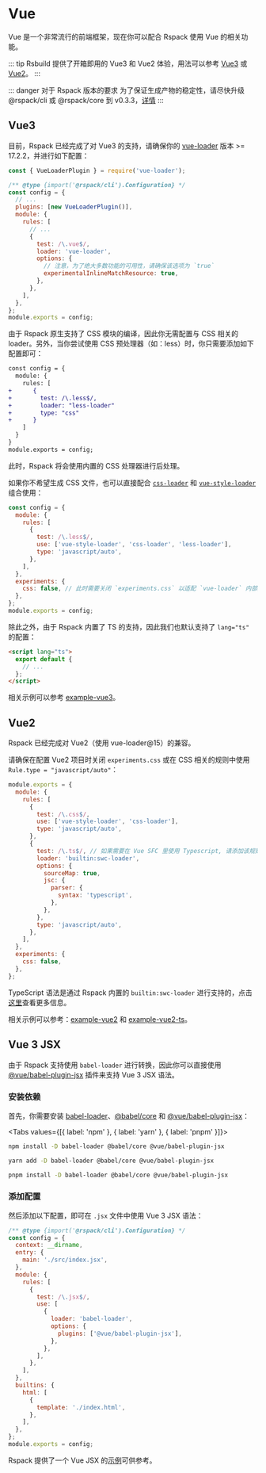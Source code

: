# Vue

Vue 是一个非常流行的前端框架，现在你可以配合 Rspack 使用 Vue 的相关功能。

::: tip
Rsbuild 提供了开箱即用的 Vue3 和 Vue2 体验，用法可以参考 [Vue3](https://rsbuild.dev/zh/guide/framework/vue3) 或 [Vue2](https://rsbuild.dev/zh/guide/framework/vue2)。
:::

::: danger 对于 Rspack 版本的要求
为了保证生成产物的稳定性，请尽快升级 @rspack/cli 或 @rspack/core 到 v0.3.3，[详情](https://github.com/web-infra-dev/rspack/issues/4003#issuecomment-1689662380)
:::

## Vue3

目前，Rspack 已经完成了对 Vue3 的支持，请确保你的 [vue-loader](https://github.com/vuejs/vue-loader) 版本 >= 17.2.2，并进行如下配置：

```js title="rspack.config.js"
const { VueLoaderPlugin } = require('vue-loader');

/** @type {import('@rspack/cli').Configuration} */
const config = {
  // ...
  plugins: [new VueLoaderPlugin()],
  module: {
    rules: [
      // ...
      {
        test: /\.vue$/,
        loader: 'vue-loader',
        options: {
          // 注意，为了绝大多数功能的可用性，请确保该选项为 `true`
          experimentalInlineMatchResource: true,
        },
      },
    ],
  },
};
module.exports = config;
```

由于 Rspack 原生支持了 CSS 模块的编译，因此你无需配置与 CSS 相关的 loader。另外，当你尝试使用 CSS 预处理器（如：less）时，你只需要添加如下配置即可：

```diff
const config = {
  module: {
    rules: [
+      {
+        test: /\.less$/,
+        loader: "less-loader"
+        type: "css"
+      }
    ]
  }
}
module.exports = config;
```

此时，Rspack 将会使用内置的 CSS 处理器进行后处理。

如果你不希望生成 CSS 文件，也可以直接配合 [`css-loader`](https://github.com/webpack-contrib/css-loader) 和 [`vue-style-loader`](https://github.com/vuejs/vue-style-loader) 组合使用：

```js
const config = {
  module: {
    rules: [
      {
        test: /\.less$/,
        use: ['vue-style-loader', 'css-loader', 'less-loader'],
        type: 'javascript/auto',
      },
    ],
  },
  experiments: {
    css: false, // 此时需要关闭 `experiments.css` 以适配 `vue-loader` 内部处理逻辑
  },
};
module.exports = config;
```

除此之外，由于 Rspack 内置了 TS 的支持，因此我们也默认支持了 `lang="ts"` 的配置：

```html
<script lang="ts">
  export default {
    // ...
  };
</script>
```

相关示例可以参考 [example-vue3](https://github.com/web-infra-dev/rspack/tree/main/examples/vue)。

## Vue2

Rspack 已经完成对 Vue2（使用 vue-loader@15）的兼容。

请确保在配置 Vue2 项目时关闭 `experiments.css` 或在 CSS 相关的规则中使用 `Rule.type = "javascript/auto"`：

```js title="rspack.config.js"
module.exports = {
  module: {
    rules: [
      {
        test: /\.css$/,
        use: ['vue-style-loader', 'css-loader'],
        type: 'javascript/auto',
      },
      {
        test: /\.ts$/, // 如果需要在 Vue SFC 里使用 Typescript, 请添加该规则
        loader: 'builtin:swc-loader',
        options: {
          sourceMap: true,
          jsc: {
            parser: {
              syntax: 'typescript',
            },
          },
        },
        type: 'javascript/auto',
      },
    ],
  },
  experiments: {
    css: false,
  },
};
```

TypeScript 语法是通过 Rspack 内置的 `builtin:swc-loader` 进行支持的，点击[这里](/guide/loader#builtinswc-loader)查看更多信息。

相关示例可以参考：[example-vue2](https://github.com/web-infra-dev/rspack/tree/main/examples/vue2) 和 [example-vue2-ts](https://github.com/web-infra-dev/rspack/tree/main/examples/vue2-ts)。

## Vue 3 JSX

由于 Rspack 支持使用 `babel-loader` 进行转换，因此你可以直接使用 [@vue/babel-plugin-jsx](https://github.com/vuejs/babel-plugin-jsx) 插件来支持 Vue 3 JSX 语法。

### 安装依赖

首先，你需要安装 [babel-loader](https://www.npmjs.com/package/babel-loader)、[@babel/core](https://www.npmjs.com/package/@babel/core) 和 [@vue/babel-plugin-jsx](https://www.npmjs.com/package/@vue/babel-plugin-jsx)：


<Tabs values={[{ label: 'npm' }, { label: 'yarn' }, { label: 'pnpm' }]}>
  <Tab>

```sh
npm install -D babel-loader @babel/core @vue/babel-plugin-jsx
```

  </Tab>

  <Tab>

```sh
yarn add -D babel-loader @babel/core @vue/babel-plugin-jsx
```

  </Tab>

  <Tab>

```sh
pnpm install -D babel-loader @babel/core @vue/babel-plugin-jsx
```

  </Tab>
</Tabs>

### 添加配置

然后添加以下配置，即可在 `.jsx` 文件中使用 Vue 3 JSX 语法：

```js title="rspack.config.js"
/** @type {import('@rspack/cli').Configuration} */
const config = {
  context: __dirname,
  entry: {
    main: './src/index.jsx',
  },
  module: {
    rules: [
      {
        test: /\.jsx$/,
        use: [
          {
            loader: 'babel-loader',
            options: {
              plugins: ['@vue/babel-plugin-jsx'],
            },
          },
        ],
      },
    ],
  },
  builtins: {
    html: [
      {
        template: './index.html',
      },
    ],
  },
};
module.exports = config;
```

Rspack 提供了一个 Vue JSX 的[示例](https://github.com/web-infra-dev/rspack/tree/main/examples/vue3-jsx)可供参考。
